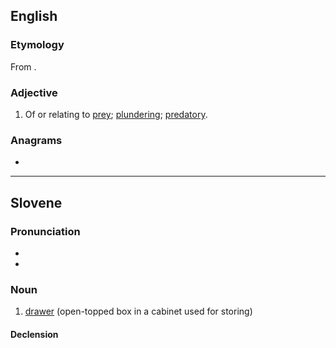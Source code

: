 ==English==

===Etymology===
From {{etyl|la|en}} {{lena}} {{m|la|praeda||prey}}.

===Adjective===
{{en-adj}}

# Of or relating to [[prey]]; [[plunder]]ing; [[predatory]].
#: {{rfquotek|Boyse}}

{{Webster 1913}}

===Anagrams===
* {{anagrams|en|LARPed|larped|parled|pedlar}}

----

==Slovene==

===Pronunciation===
* {{IPA|lang=sl|/prɛˈdáːl/}}
* {{sl-tonal|predȃl}}

===Noun===
{{sl-noun|predál|m-in|predála|predáli}}

# [[drawer]] (open-topped box in a cabinet used for storing)

====Declension====
{{sl-decl-noun-m|predál}}